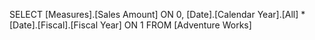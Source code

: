 SELECT [Measures].[Sales Amount] ON 0,
		[Date].[Calendar Year].[All] *
		[Date].[Fiscal].[Fiscal Year] ON 1
FROM
	[Adventure Works]
